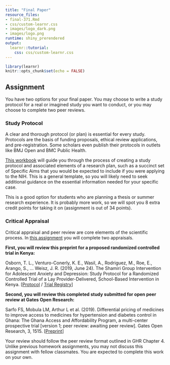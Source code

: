 ```yaml
---
title: "Final Paper"
resource_files:
- final-371.Rmd
- css/custom-learnr.css
- images/logo_dark.png
- images/logo.png
runtime: shiny_prerendered
output:
  learnr::tutorial:
    css: css/custom-learnr.css
---
```


```r
library(learnr)
knitr::opts_chunk$set(echo = FALSE)
```

## Assignment

You have two options for your final paper. You may choose to write a study protocol for a real or imagined study you want to conduct, or you may choose to complete two peer reviews.

### Study Protocol

A clear and thorough protocol (or plan) is essential for every study. Protocols are the basis of funding proposals, ethical review applications, and pre-registration. Some scholars even publish their protocols in outlets like BMJ Open and BMC Public Health.

[This workbook](https://docs.google.com/document/d/19aJEoFRSmZ86NMRu4cuSUhgXQdc57jhdNf295KTpABs/edit?usp=sharing){target="_blank"} will guide you through the process of creating a study protocol and associated elements of a research plan, such as a succinct set of Specific Aims that you would be expected to include if you were applying to the NIH. This is a general template, so you will likely need to seek additional guidance on the essential information needed for your specific case. 

This is a good option for students who are planning a thesis or summer research experience. It is probably more work, so we will spot you 8 extra credit points for taking it on (assignment is out of 34 points).

### Critical Appraisal

Critical appraisal and peer review are core elements of the scientific process. In [this assignment](https://docs.google.com/document/d/15_7Ds9sXoqF01e9Shz-pgLXpO0rLolE5DOYOf9I_ov4/edit?usp=sharing){target="_blank"} you will complete two appraisals. 

**First, you will review this preprint for a proposed randomized controlled trial in Kenya:**

Osborn, T. L., Venturo-Conerly, K. E., Wasil, A., Rodriguez, M., Roe, E., Arango, S., … Weisz, J. R. (2019, June 24). The Shamiri Group Intervention for Adolescent Anxiety and Depression: Study Protocol for a Randomized Controlled Trial of a Lay Provider-Delivered, School-Based Intervention in Kenya. [[Protocol](https://doi.org/10.31234/osf.io/wh6q5){target="_blank"} / [Trial Registry](https://pactr.samrc.ac.za/TrialDisplay.aspx?TrialID=8185){target="_blank"}]

**Second, you will review this completed study submitted for open peer review at Gates Open Research:**

Sarfo FS, Mobula LM, Arthur L et al. (2019). Differential pricing of medicines to improve access to medicines for hypertension and diabetes control in Ghana: The Ghana Access and Affordability Program, a multi-center prospective trial [version 1; peer review: awaiting peer review]. Gates Open Research, 3, 1515. [[Preprint](https://doi.org/10.12688/gatesopenres.13044.1){target="_blank"}
]

Your review should follow the peer review format outlined in GHR Chapter 4. Unlike previous homework assignments, you may not discuss this assignment with fellow classmates. You are expected to complete this work on your own.